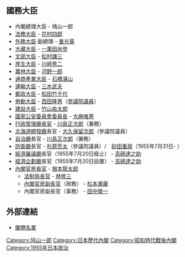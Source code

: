 {{日本内閣記事
|內閣名 = 第二次鳩山一郎内閣
|圖像 = [[File:Ichirō_Hatoyama_Cabinet_19550319.jpg|275px]]
|假名 = だいにじはとやまいちろうないかく
|羅馬字 = Dainiji Hatoyama Ichirō Naikaku
|代數 = 53
|首相名 = 鳩山一郎
|前職 = 日本[[眾議院_(日本)|眾議院議員]]、[[日本民主黨|日本民主黨]]總裁
|成立年 = 1955年
|成立月日 = 3月19日
|總辭年 = 1955年
|總辭月日 = 11月22日
|執政黨 = [[日本民主黨|日本民主黨]]
|成員名單 = http://www.kantei.go.jp/jp/rekidai/kakuryo/53.html
|職務 = [[眾議院_(日本)|眾議院議員]]、[[日本民主黨|日本民主黨]]總裁
}}

== 國務大臣 ==
* 內閣總理大臣 - 鳩山一郎
* [[法務大臣|法務大臣]] - [[花村四郎|花村四郎]]
* [[外務大臣_(日本)|外務大臣]]·副總理 - [[重光葵|重光葵]] 
* [[大藏大臣|大藏大臣]] - [[一萬田尚登|一萬田尚登]] 
* [[文部大臣|文部大臣]] - [[松村謙三|松村謙三]] 
* [[厚生大臣|厚生大臣]] - [[川崎秀二|川崎秀二]]
* [[農林大臣|農林大臣]] - [[河野一郎|河野一郎]]
* [[通商產業大臣|通商產業大臣]] - [[石橋湛山|石橋湛山]]
* [[運輸大臣|運輸大臣]] - [[三木武夫|三木武夫]] 
* [[郵政大臣|郵政大臣]] - [[松田竹千代|松田竹千代]] 
* [[勞動大臣|勞動大臣]] - [[西田隆男|西田隆男]]（[[參議院_(日本)|參議院議員]]） 
* [[建設大臣|建設大臣]] - [[竹山祐太郎|竹山祐太郎]]
* [[國家公安委員會委員長|國家公安委員會委員長]] - [[大麻唯男|大麻唯男]]
* [[行政管理廳長官|行政管理廳長官]] - [[川島正次郎|川島正次郎]]（兼務） 
* [[北海道開發廳|北海道開發廳]]長官 - [[大久保留次郎|大久保留次郎]]（參議院議員）
* [[自治廳|自治廳]]長官 - [[川島正次郎|川島正次郎]]（兼務） 
* [[防衛廳|防衛廳]]長官 - [[杉原荒太|杉原荒太]]（參議院議員）/　[[砂田重政|砂田重政]]（1955年7月31日- ） 
* [[經濟審議廳|經濟審議廳]]長官（1955年7月20日廢止） - [[高碕達之助|高碕達之助]]
* [[經濟企劃廳|經濟企劃廳]]長官（1955年7月20日設置） - [[高碕達之助|高碕達之助]]
* [[內閣官房長官|內閣官房長官]] - [[根本龍太郎|根本龍太郎]] 
**  [[法制局長官|法制局長官]] - [[林修三|林修三]]
**  [[內閣官房副長官|內閣官房副長官]]（政務） - [[松本瀧藏|松本瀧藏]]
**  內閣官房副長官（事務） - [[田中榮一|田中榮一]]

== 外部連結 ==
*[http://www.kantei.go.jp/jp/rekidai/kakuryo/53.html 閣僚名單]

{{第二次鳩山一郎內閣}}
{{日本歷代內閣|[[第一次鳩山一郎內閣|第一次鳩山一郎內閣]]|第二次鳩山一郎內閣|1955年3月19日 - 1955年11月22日|[[第3次鳩山一郎內閣|第三次鳩山一郎內閣]]}}

{{DEFAULTSORT:Hatoyama Ichirō 2}}
[[Category:鸠山一郎|Category:鸠山一郎]]
[[Category:日本歷代內閣|Category:日本歷代內閣]]
[[Category:昭和時代戰後內閣|Category:昭和時代戰後內閣]]
[[Category:1955年日本政治|Category:1955年日本政治]]